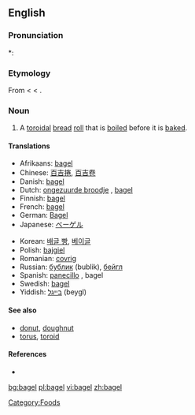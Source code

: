 ==English==
{{wikipedia}}

===Pronunciation===
*:{{rhymes|eɪɡəl}}

===Etymology===
From {{Yidd.}} {{term|בײגל|tr=beygl}} < {{MHG.}} < {{OHG.}}.

===Noun===
{{en-noun}}

# A [[toroidal]] [[bread]] [[roll]] that is [[boil]]ed before it is [[bake]]d.

====Translations====
{{trans-top|toroidal bread roll}}
*Afrikaans: [[#Afrikaans|bagel]]
*Chinese: [[百吉捲]], [[百吉卷]]
*Danish: [[#Danish|bagel]]
*Dutch: [[ongezuurde broodje]] {{n}}<!-- wikify if idiomatic -->, [[#Dutch|bagel]]
*Finnish: [[#Finnish|bagel]]
*French: [[#French|bagel]]
*German: [[Bagel]] {{m}}
*Japanese: [[ベーゲル]]
{{trans-mid}}
*Korean: [[배글 빵]], [[베이글]]
*Polish: [[bajgiel]]
*Romanian: [[covrig]]
*Russian: [[бублик]] (bublik), [[бейгл]]
*Spanish: [[panecillo]] {{m}}, bagel
*Swedish: [[#Swedish|bagel]] {{c}}
*Yiddish: [[בײגל]] (beygl)
{{trans-bottom}}

====See also====
*[[donut]], [[doughnut]]
*[[torus]], [[toroid]]

====References====
*{{R:Online Etymology Dictionary}}

[[Category:Foods]]

[[bg:bagel]]
[[pl:bagel]]
[[vi:bagel]]
[[zh:bagel]]